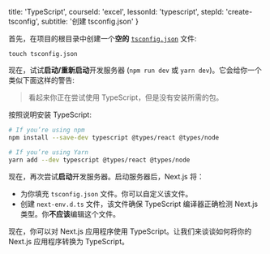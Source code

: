 
  title: 'TypeScript',
  courseId: 'excel',
  lessonId: 'typescript',
  stepId: 'create-tsconfig',
  subtitle: '创建 tsconfig.json'
}

首先，在项目的根目录中创建一个**空的** [`tsconfig.json`](https://www.typescriptlang.org/docs/handbook/tsconfig-json.html) 文件:

```shell
touch tsconfig.json
```

现在，试试**启动/重新启动**开发服务器 (`npm run dev` 或 `yarn dev`)。它会给你一个类似下面这样的警告:

> 看起来你正在尝试使用 TypeScript，但是没有安装所需的包。

按照说明安装 TypeScript:

```bash
# If you’re using npm
npm install --save-dev typescript @types/react @types/node

# If you’re using Yarn
yarn add --dev typescript @types/react @types/node
```

现在，再次尝试**启动**开发服务器。启动服务器后，Next.js 将：

- 为你填充 `tsconfig.json` 文件。你可以自定义该文件。
- 创建 `next-env.d.ts` 文件，该文件确保 TypeScript 编译器正确检测 Next.js 类型。你**不应该**编辑这个文件。

现在，你可以对 Next.js 应用程序使用 TypeScript。让我们来谈谈如何将你的 Next.js 应用程序转换为 TypeScript。

